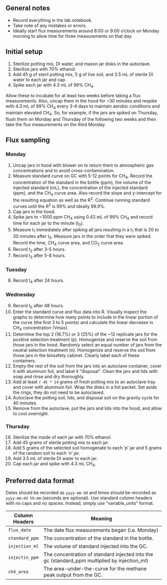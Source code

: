 
## General notes

- Record everything in the lab notebook.
- Take note of any mistakes or errors.
- Ideally start flux measurements around 8:00 or 9:00 o'clock on Monday
  morning to allow time for three measurements on that day.

## Initial setup
1. Sterilize potting mix, DI water, and mason jar disks in the autoclave.
2. Sterilize jars with 70% ethanol.
3. Add 45 g of steril potting mix, 5 g of live soil, and 3.5 mL of sterile DI water to each jar and cap.
4. Spike each jar with 4.3 mL of 99% CH~4~.

Allow these to incubate for at least two weeks before taking a flux
measurements. Also, uncap them in the hood for ~30 minutes and respike with 4.3
mL of 99% CH~4~ every 3-4 days to maintain aerobic conditions and maintain
elevated CH~4~. So, for example, if the jars are spiked on Thursday, flush them
on Monday and Thursday of the following two weeks and then take the flux
measurements on the third Monday.

## Flux sampling

### Monday

1. Uncap jars in hood with blower on to return them to atmospheric gas
concentrations and to avoid cross-contamination.
2. Measure standard curve on GC with 5-12 points for CH~4~. Record the
   concentration of the standard in the bottle (ppm), the volume of the
   injected standard (mL), the
concentration of the injected standard (ppm), and the CH~4~ curve area. Also record the
slope and y-intercept for the resulting equation as well as the R^2^. Continue running standard curves until the R^2^ is 99% and ideally 99.9%.
3. Cap jars in the hood.
4. Spike jars to ~1000 ppm CH~4~ using 0.43 mL of 99% CH~4~ and record time for
   each jar to the minute (t~0~).
5. Measure t~1~ immediately after spiking all jars resulting in a t~1~ that is
20 to 30 minutes after t~0~. Measure jars in the order that they were spiked.
Record the time, CH~4~ curve area, and CO~2~ curve area.
6. Record t~2~ after 3-5 hours.
7. Record t~3~ after 5-8 hours.

### Tuesday

8. Record t~4~ after 24 hours.

### Wednesday

9. Record t~5~ after 48 hours.
10. Enter the standard curve and flux data into R. Visually inspect the graphs
    to determine how many points to include in the linear portion of the curve
    (the first 3 to 5 points) and calculate the linear decrease in CH~4~
    concentration (Vmax). 
11. Determine the top 2 (16.7%) or 3 (25%) of the ~12 replicate jars for the
    positive selection treatment (p). Homogenize and reserve the soil from
    those jars in the hood. Randomly select an equal number of jars from the
    neutral selection treatment (n). Homogenize and reserve the soil from those
    jars in the biosafety cabinet. Clearly label each of these containers.
12. Empty the rest of the soil from the jars into an autoclave container, cover
    it with aluminum foil, and label it "disposal". Clean the jars and lids
    with soap and rinse and dry thoroughly.
13. Add at least `r 45 * 24` grams of fresh potting mix to an autoclave tray
    and cover with aluminum foil. Wrap the disks in a foil packet. Set aside
    the rings, they do not need to be autoclaved.
14. Autoclave the potting soil, lids, and disposal soil on the gravity cycle for 40
    minutes. 
15. Remove from the autoclave, put the jars and lids into the hood, and allow
    to cool overnight.

### Thursday

16. Sterilize the inside of each jar with 70% ethanol.
17. Add 45 grams of sterile potting mix to each jar.
18. Add 5 grams of the selected soil homogenate to each 'p' jar and 5 grams of
    the random soil to each 'n' jar. 
19. Add 3.5 mL of sterile DI water to each jar. 
20. Cap each jar and spike with 4.3 mL CH~4~.
  
## Preferred data format

Dates should be recorded as `yyyy-mm-dd` and times should be recorded as
`yyyy-mm-dd hh:mm` (seconds are optional). Use standard column headers with no
caps and no spaces. Instead, simply use "variable_units" format.

Column Headers | Meaning
-------------- | ----------------------------------------------------------
`flux_date`    | The date flux measurements began (i.e. Monday)
`standard_ppm` | The concentration of the standard in the bottle. 
`injection_ml` | The volume of standard injected into the GC. 
`injectin_ppm` | The concentration of standard injected into the gc (standard_ppm multiplied by injection_ml) 
`ch4_area`     | The area-under-the-curve for the methane peak output from the GC.

